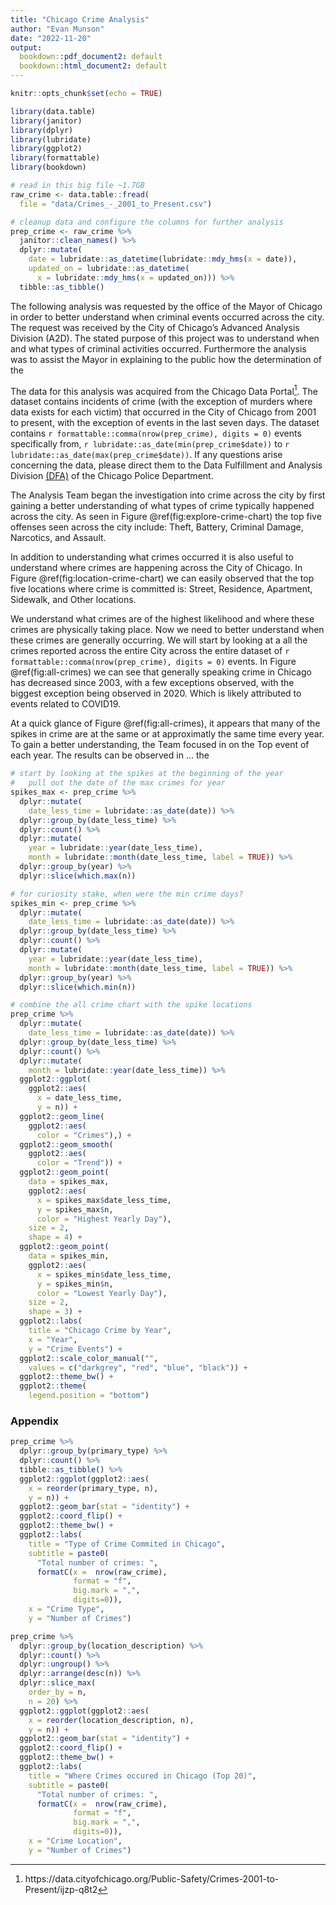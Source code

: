 ```yaml
---
title: "Chicago Crime Analysis"
author: "Evan Munson"
date: "2022-11-20"
output:
  bookdown::pdf_document2: default
  bookdown::html_document2: default
---
```


```r
knitr::opts_chunk$set(echo = TRUE)
```

```r

library(data.table)
library(janitor)
library(dplyr)
library(lubridate)
library(ggplot2)
library(formattable)
library(bookdown)

```

```r

# read in this big file ~1.7GB
raw_crime <- data.table::fread(
  file = "data/Crimes_-_2001_to_Present.csv")

```

```r

# cleanup data and configure the columns for further analysis
prep_crime <- raw_crime %>% 
  janitor::clean_names() %>%
  dplyr::mutate(
    date = lubridate::as_datetime(lubridate::mdy_hms(x = date)),
    updated_on = lubridate::as_datetime(
      x = lubridate::mdy_hms(x = updated_on))) %>% 
  tibble::as_tibble()

```

The following analysis was requested by the office of the Mayor of Chicago in order to better understand when criminal events occurred across the city.  The request was received by the City of Chicago's Advanced Analysis Division (A2D).  The stated purpose of this project was to understand when and what types of criminal activities occurred.  Furthermore the analysis was to assist the Mayor in explaining to the public how the determination of the 

The data for this analysis was acquired from the Chicago Data Portal^[https://data.cityofchicago.org/Public-Safety/Crimes-2001-to-Present/ijzp-q8t2].  The dataset contains incidents of crime (with the exception of murders where data exists for each victim) that occurred in the City of Chicago from 2001 to present, with the exception of events in the last seven days.  The dataset contains `r formattable::comma(nrow(prep_crime), digits = 0)` events specifically from, `r lubridate::as_date(min(prep_crime$date))` to `r lubridate::as_date(max(prep_crime$date))`.  If any questions arise concerning the data, please direct them to the Data Fulfillment and Analysis Division [(DFA)](DFA@ChicagoPolice.org) of the Chicago Police Department.

The Analysis Team began the investigation into crime across the city by first gaining a better understanding of what types of crime typically happened across the city.  As seen in Figure \@ref(fig:explore-crime-chart) the top five offenses seen across the city include:  Theft, Battery, Criminal Damage, Narcotics, and Assault.  

In addition to understanding what crimes occurred it is also useful to understand where crimes are happening across the City of Chicago.  In Figure \@ref(fig:location-crime-chart) we can easily observed that the top five locations where crime is committed is: Street, Residence, Apartment, Sidewalk, and Other locations.  

We understand what crimes are of the highest likelihood and where these crimes are physically taking place.  Now we need to better understand when these crimes are generally occurring.  We will start by looking at a all the crimes reported across the entire City across the entire dataset of `r formattable::comma(nrow(prep_crime), digits = 0)` events.  In Figure \@ref(fig:all-crimes) we can see that generally speaking crime in Chicago has decreased since 2003, with a few exceptions observed, with the biggest exception being observed in 2020.  Which is likely attributed to events related to COVID19.

At a quick glance of Figure \@ref(fig:all-crimes), it appears that many of the spikes in crime are at the same or at approximatly the same time every year.  To gain a better understanding, the Team focused in on the Top event of each year.  The results can be observed in ...  the 

```r

# start by looking at the spikes at the beginning of the year
#   pull out the date of the max crimes for year
spikes_max <- prep_crime %>% 
  dplyr::mutate(
    date_less_time = lubridate::as_date(date)) %>% 
  dplyr::group_by(date_less_time) %>% 
  dplyr::count() %>% 
  dplyr::mutate(
    year = lubridate::year(date_less_time),
    month = lubridate::month(date_less_time, label = TRUE)) %>% 
  dplyr::group_by(year) %>% 
  dplyr::slice(which.max(n))

# for curiosity stake, when were the min crime days?
spikes_min <- prep_crime %>% 
  dplyr::mutate(
    date_less_time = lubridate::as_date(date)) %>% 
  dplyr::group_by(date_less_time) %>% 
  dplyr::count() %>% 
  dplyr::mutate(
    year = lubridate::year(date_less_time),
    month = lubridate::month(date_less_time, label = TRUE)) %>% 
  dplyr::group_by(year) %>% 
  dplyr::slice(which.min(n))

# combine the all crime chart with the spike locations
prep_crime %>% 
  dplyr::mutate(
    date_less_time = lubridate::as_date(date)) %>% 
  dplyr::group_by(date_less_time) %>% 
  dplyr::count() %>% 
  dplyr::mutate(
    month = lubridate::year(date_less_time)) %>% 
  ggplot2::ggplot(
    ggplot2::aes(
      x = date_less_time, 
      y = n)) +
  ggplot2::geom_line(
    ggplot2::aes(
      color = "Crimes"),) +
  ggplot2::geom_smooth(
    ggplot2::aes(
      color = "Trend")) +
  ggplot2::geom_point(
    data = spikes_max,
    ggplot2::aes(
      x = spikes_max$date_less_time, 
      y = spikes_max$n, 
      color = "Highest Yearly Day"), 
    size = 2,
    shape = 4) +
  ggplot2::geom_point(
    data = spikes_min,
    ggplot2::aes(
      x = spikes_min$date_less_time, 
      y = spikes_min$n, 
      color = "Lowest Yearly Day"), 
    size = 2,
    shape = 3) +
  ggplot2::labs(
    title = "Chicago Crime by Year",
    x = "Year",
    y = "Crime Events") +
  ggplot2::scale_color_manual("",
    values = c("darkgrey", "red", "blue", "black")) +
  ggplot2::theme_bw() +
  ggplot2::theme(
    legend.position = "bottom") 

```











\newpage

### Appendix

```r

prep_crime %>% 
  dplyr::group_by(primary_type) %>% 
  dplyr::count() %>% 
  tibble::as_tibble() %>% 
  ggplot2::ggplot(ggplot2::aes(
    x = reorder(primary_type, n),
    y = n)) +
  ggplot2::geom_bar(stat = "identity") + 
  ggplot2::coord_flip() +
  ggplot2::theme_bw() +
  ggplot2::labs(
    title = "Type of Crime Commited in Chicago",
    subtitle = paste0(
      "Total number of crimes: ", 
      formatC(x =  nrow(raw_crime), 
              format = "f", 
              big.mark = ",", 
              digits=0)),
    x = "Crime Type",
    y = "Number of Crimes")

```

```r

prep_crime %>% 
  dplyr::group_by(location_description) %>% 
  dplyr::count() %>% 
  dplyr::ungroup() %>% 
  dplyr::arrange(desc(n)) %>%
  dplyr::slice_max(
    order_by = n,
    n = 20) %>%
  ggplot2::ggplot(ggplot2::aes(
    x = reorder(location_description, n), 
    y = n)) +
  ggplot2::geom_bar(stat = "identity") + 
  ggplot2::coord_flip() +
  ggplot2::theme_bw() +
  ggplot2::labs(
    title = "Where Crimes occured in Chicago (Top 20)",
    subtitle = paste0(
      "Total number of crimes: ", 
      formatC(x =  nrow(raw_crime), 
              format = "f", 
              big.mark = ",", 
              digits=0)),
    x = "Crime Location",
    y = "Number of Crimes")

```










